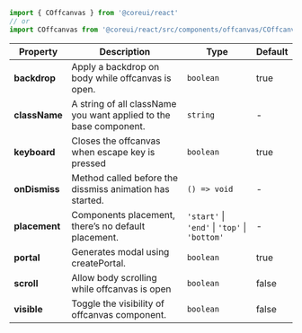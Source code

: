 
```jsx
import { COffcanvas } from '@coreui/react'
// or
import COffcanvas from '@coreui/react/src/components/offcanvas/COffcanvas'
```

| Property | Description | Type | Default |
| --- | --- | --- | --- |
| **backdrop** | Apply a backdrop on body while offcanvas is open. | `boolean` | true |
| **className** | A string of all className you want applied to the base component. | `string` | - |
| **keyboard** | Closes the offcanvas when escape key is pressed | `boolean` | true |
| **onDismiss** | Method called before the dissmiss animation has started. | `() => void` | - |
| **placement** | Components placement, there’s no default placement. | `'start'` \| `'end'` \| `'top'` \| `'bottom'` | - |
| **portal** | Generates modal using createPortal. | `boolean` | true |
| **scroll** | Allow body scrolling while offcanvas is open | `boolean` | false |
| **visible** | Toggle the visibility of offcanvas component. | `boolean` | false |

